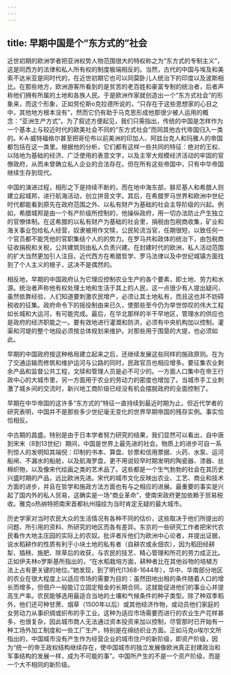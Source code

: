 ```yaml
---
---
---
```

title: 早期中国是个“东方式的”社会
---



近世初期的欧洲学者把亚洲权势人物范围很大的特权称之为“东方式的专制主义”，这是同西方的法律和私人所有权的制度极端相反的。当然，古代的中国与埃及和美索不达米亚是同时代的，在近世初期它也可以同莫卧儿人统治下的印度以及波斯相比。在那些地方，欧洲游客所看到的是贫苦的老百姓和豪富专制的统治者，后者声称他们拥有所属的土地和各族人民。于是欧洲作家就创造出一个“东方式社会”的形象来，而这个形象，正如劳伦斯o克拉德所说的，“只存在于这些思想家的心目之中，其他地方根本没有”，然而它仍有助于马克思形成他那很少被人运用的概念：“亚洲生产方式”。为了叙述方便起见，我们只需指出，传统的中国是怎样作为一个基本上与较近时代的欧美社会不同的“东方式社会”而同其他古代帝国归入一类的。K·A·威特福格尔甚至把哥伦布以前美洲的印加人、阿兹台克人和玛雅人的帝国都包括在这一类里。根据他的分析，它们都有这样一些共同的特征：绝对的王权、以陆地为基础的经济、广泛使用的表意文字，以及主宰大规模经济活动的牢固的官僚政府，从而未曾确立私人企业的合法存在。但在所有这些帝国中，只有中华帝国继续生存到现代。

中国的演进过程，相形之下是持续不断的，而在地中海东部，腓尼基人和希腊人则建立起城邦，进行航海活动，创立拼音文字。其后，在希腊罗马世界和欧洲中世纪时代都能看到原先在政府范围之外、以私有财产为基础的社会主导阶级的兴起。例如，希腊城邦是由一个有产阶级所控制的，他操纵政府，用一切办法防止产生独立的官僚体制。在这希腊的以私有财产为基础的社会里，捐税由包税商收集，矿业和海关事业包给私人经营，奴隶被用作文犊，公民轮流当官，任期很短，以致任何一个官员都不能凭他的官职集结个人的的势力。在罗马共和政体的统治下，由包税商征收捐税和关税，公共建筑则由私人负责兴建。在封建时代的欧洲，私人活动范围的扩大当然更加引人注目。近代西方在希腊哲学、罗马法律以及中世纪城镇方面找到了个人主义的根子，这决不是偶然的。

相反地，早期的中国政府认为它理应控制农业生产的各个要素，即土地、劳力和水源。统治者声称他有权处理土地和生活于其上的人民，这一点很少有人提出疑问，虽然依靠经验，人们知道要刺激农民增产，必须让其土地私有，而且这也并不妨碍税收的征集。政府命令下的摇役制由来已久，使那些至今仍为举世惊叹的伟大工程如长城和大运河，有可能完成。最后，在华北那样的半干早地区，管理水的供应也是政府的经济职能之一。要有效地进行灌溉和防洪，必须有中央机构加以控制。灌渠和河堤的整个地段必须按总体规划来维护。对那些用于围垦的大提，也必须如此。

早期的中国政府按这种格局建立起来之后，还继续发展这些同样的施政原则。在为了交通运输而修筑和维护运河与公路的同时，民政官员也相应增多。要征集农业剩余产品和监督公共工程，文牍和管理人员是必不可少的。一方面人口集中在帝王行政中心的大城市里，另一方面用于农业的劳动力的密度也增加了。当城市手工业刺激了城乡间的交流时，新兴地工商阶级已经没有机会摆脱政府的全面控制了。

早期在中华帝国的这许多“东方式的”特征一直持续到最近时期为止。但近代学者的研究表明，中国并不是那些多少世纪毫无变化的世界早期帝国的残存实例。事实恰恰相反。

中古期的昌盛。特别是由于日本学者努力研究的结果，我们显然可以看出，自中唐到宋末（8到13世纪）期间，中国是世界上最先进的社会。物质上的进步可自一系列惊人的发明知其端倪：印制的书本、算盘、钞票和信用票据、火药、水泵、运河船闸、不漏水的船舱，以及航海罗盘，更不用说较早时期发明的陶瓷器、漆器、丝棉织物，以及像宋代绘画之类的艺术品了。这些都是一个生气勃勃的社会在其历史兴盛时期的产品，远比欧洲先进。宋代的城市文化反映出农业、工艺、商业和技术方面的进步，并且在哲学和施政方法方面也有与之相应的进展。最重要的事实是兴起了国内外的私人贸易，这确实是一场“商业革命”，使南宋政府更加依赖于贸易税收。雅克o热纳特把南宋首都杭州描绘为当时肯定无疑的最大城市。

历史学家对当时农民大众的生活情况有各种不同的估价，这些取决于他们所提出的问题、所引用的资料、所研究的地区而各有差异。东京的一些研究工作者把宋代农民看作大地主庄园的实际上的农奴。批评者斥他们为欧洲中心论者，并提出证据，说水稻耕作的性质有利于小块土地的私有者（自耕农或永佃农），因为稻田经耕犁、插秧、施肥、除草后的收获，与农民的技艺、精心管理和所花的劳力成正比。正如伊夫林o罗斯基所指出的，“在水稻栽培方面，耕种者比在其他谷物的培植方法上占有更关键的地位。”她发现，到了明代(1368-1644年），华中、华南部分地区的农业在很大程度上以适应市场的需要为目的：虽然田地出租的条件随着人口的增长而增多，但佃户一般能订立固定租金的长期合同，这就能促进他们的事业心并提高生产率。农民能够选用最适合当地的土壤和气候条件的种子类型。除了种双季稻外，他们还可种甘蔗、烟草（1500年以后）或其他经济作物，或动员他们家庭的女劳动力从事织绸或织布的手工业。这种为适应市场需要而进行的农业生产花样甚多，也很复杂，因此城市商人无法通过资本投资来加以控制，尽管那时已开始有一种工场外加工制度和一些工厂生产，特别是在绵纺织业方面。正如马克o埃尔文所指出的，中国城市没有产生作为经营企业的城市住户的新阶级，即资产阶级，因为“统一的帝王政权结构继续存在，使中国城市的独立发展像欧洲真正封建政治和军事结构的发展一样，成为不可能的事”。中国所产生的不是一个资产阶级，而是一个大不相同的新阶级。